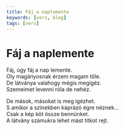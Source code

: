 ```yaml
---
title: Fáj a naplemente
keywords: [vers, blog]
tags: [vers]
---
```


# Fáj a naplemente

Fáj, úgy fáj a nap lemente.  
Oly magányosnak érzem magam tőle.  
De látványa valahogy mégis megigéz.  
Szemeimet levenni róla de nehéz.

De mások, másokat is meg igézhet.  
S amikor a színekben káprázó égre néznek...  
Csak a kép köt össze bennünket.  
A látvány számukra lehet mást titkot rejt.
